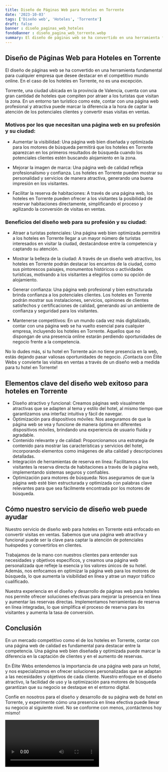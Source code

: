 ```yaml
---
title: Diseño de Páginas Web para Hoteles en Torrente
date: '2023-10-03'
tags: ['Diseño web', 'Hoteles', 'Torrente']
draft: false
banner : diseño_paginas_web_hoteles
fondoBanner : diseño_pagina_web_torrente.webp
summary: El diseño de páginas web se ha convertido en una herramienta fundamental para cualquier empresa que desee destacar en el competitivo mundo online. En el caso de los hoteles en Torrente, no es una excepción. 
---
```


## Diseño de Páginas Web para Hoteles en Torrente

El diseño de páginas web se ha convertido en una herramienta fundamental para cualquier empresa que desee destacar en el competitivo mundo online. En el caso de los hoteles en Torrente, no es una excepción. 

Torrente, una ciudad ubicada en la provincia de Valencia, cuenta con una gran cantidad de hoteles que compiten por atraer a los turistas que visitan la zona. En un entorno tan turístico como este, contar con una página web profesional y atractiva puede marcar la diferencia a la hora de captar la atención de los potenciales clientes y convertir esas visitas en ventas.

### Motivos por los que necesitan una página web en su profesión y su ciudad:

- Aumentar la visibilidad: Una página web bien diseñada y optimizada para los motores de búsqueda permitirá que los hoteles en Torrente aparezcan en los primeros resultados de búsqueda cuando los potenciales clientes estén buscando alojamiento en la zona.

- Mejorar la imagen de marca: Una página web de calidad refleja profesionalismo y confianza. Los hoteles en Torrente pueden mostrar su personalidad y servicios de manera atractiva, generando una buena impresión en los visitantes.

- Facilitar la reserva de habitaciones: A través de una página web, los hoteles en Torrente pueden ofrecer a los visitantes la posibilidad de reservar habitaciones directamente, simplificando el proceso y agilizando la conversión de visitas en ventas.

### Beneficios del diseño web para su profesión y su ciudad:

- Atraer a turistas potenciales: Una página web bien optimizada permitirá a los hoteles en Torrente llegar a un mayor número de turistas interesados en visitar la ciudad, destacándose entre la competencia y captando su atención.

- Mostrar la belleza de la ciudad: A través de un diseño web atractivo, los hoteles en Torrente podrán destacar los encantos de la ciudad, como sus pintorescos paisajes, monumentos históricos o actividades turísticas, motivando a los visitantes a elegirlos como su opción de alojamiento.

- Generar confianza: Una página web profesional y bien estructurada brinda confianza a los potenciales clientes. Los hoteles en Torrente podrán mostrar sus instalaciones, servicios, opiniones de clientes satisfechos y certificaciones de calidad, generando así un ambiente de confianza y seguridad para los visitantes.

- Mantenerse competitivos: En un mundo cada vez más digitalizado, contar con una página web se ha vuelto esencial para cualquier empresa, incluyendo los hoteles en Torrente. Aquellos que no dispongan de una presencia online estarán perdiendo oportunidades de negocio frente a la competencia.

No lo dudes más, si tu hotel en Torrente aún no tiene presencia en la web, estás dejando pasar valiosas oportunidades de negocio. ¡Contacta con Élite Webs y convierte las visitas en ventas a través de un diseño web a medida para tu hotel en Torrente!

<GifSeo />

<Cta />

## Elementos clave del diseño web exitoso para hoteles en Torrente

- Diseño atractivo y funcional: Creamos páginas web visualmente atractivas que se adapten al tema y estilo del hotel, al mismo tiempo que garantizamos una interfaz intuitiva y fácil de navegar.
- Optimización para dispositivos móviles: Nos aseguramos de que la página web se vea y funcione de manera óptima en diferentes dispositivos móviles, brindando una experiencia de usuario fluida y agradable.
- Contenido relevante y de calidad: Proporcionamos una estrategia de contenido para mostrar las características y servicios del hotel, incorporando elementos como imágenes de alta calidad y descripciones detalladas.
- Integración de herramientas de reserva en línea: Facilitamos a los visitantes la reserva directa de habitaciones a través de la página web, implementando sistemas seguros y confiables.
- Optimización para motores de búsqueda: Nos aseguramos de que la página web esté bien estructurada y optimizada con palabras clave relevantes para que sea fácilmente encontrada por los motores de búsqueda.

## Cómo nuestro servicio de diseño web puede ayudar

Nuestro servicio de diseño web para hoteles en Torrente está enfocado en convertir visitas en ventas. Sabemos que una página web atractiva y funcional puede ser la clave para captar la atención de potenciales huéspedes y convertirlos en clientes.

Trabajamos de la mano con nuestros clientes para entender sus necesidades y objetivos específicos, y creamos una página web personalizada que refleje la esencia y los valores únicos de su hotel. Además, nos enfocamos en optimizar la página web para los motores de búsqueda, lo que aumenta la visibilidad en línea y atrae un mayor tráfico cualificado.

Nuestra experiencia en el diseño y desarrollo de páginas web para hoteles nos permite ofrecer soluciones efectivas para mejorar la presencia en línea y aumentar las reservas directas. Implementamos herramientas de reserva en línea integradas, lo que simplifica el proceso de reserva para los visitantes y aumenta la tasa de conversión.

## Conclusión

En un mercado competitivo como el de los hoteles en Torrente, contar con una página web de calidad es fundamental para destacar entre la competencia. Una página web bien diseñada y optimizada puede marcar la diferencia en la captación de clientes y en el aumento de reservas.

En Élite Webs entendemos la importancia de una página web para un hotel, y nos especializamos en ofrecer soluciones personalizadas que se adaptan a las necesidades y objetivos de cada cliente. Nuestro enfoque en el diseño atractivo, la facilidad de uso y la optimización para motores de búsqueda garantizan que su negocio se destaque en el entorno digital.

Confíe en nosotros para el diseño y desarrollo de su página web de hotel en Torrente, y experimente cómo una presencia en línea efectiva puede llevar su negocio al siguiente nivel. No se conforme con menos, ¡contáctenos hoy mismo!

<Video />

<CtaBot job='Hoteles' city='Torrente'/>

<Gmaps query='Torrente+españa+maps' />
